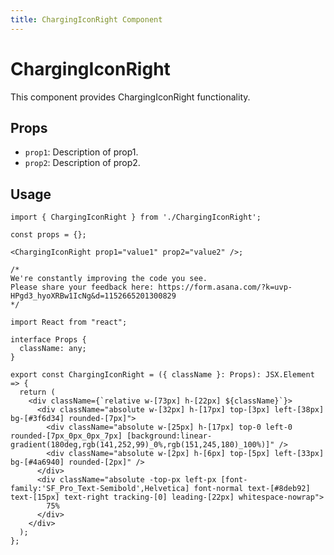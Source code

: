 ```yaml
---
title: ChargingIconRight Component
---
```


# ChargingIconRight

This component provides ChargingIconRight functionality.

## Props

- `prop1`: Description of prop1.
- `prop2`: Description of prop2.

## Usage

```tsx
import { ChargingIconRight } from './ChargingIconRight';

const props = {};

<ChargingIconRight prop1="value1" prop2="value2" />;
```
```tsx
/*
We're constantly improving the code you see. 
Please share your feedback here: https://form.asana.com/?k=uvp-HPgd3_hyoXRBw1IcNg&d=1152665201300829
*/

import React from "react";

interface Props {
  className: any;
}

export const ChargingIconRight = ({ className }: Props): JSX.Element => {
  return (
    <div className={`relative w-[73px] h-[22px] ${className}`}>
      <div className="absolute w-[32px] h-[17px] top-[3px] left-[38px] bg-[#3f6d34] rounded-[7px]">
        <div className="absolute w-[25px] h-[17px] top-0 left-0 rounded-[7px_0px_0px_7px] [background:linear-gradient(180deg,rgb(141,252,99)_0%,rgb(151,245,180)_100%)]" />
        <div className="absolute w-[2px] h-[6px] top-[5px] left-[33px] bg-[#4a6940] rounded-[2px]" />
      </div>
      <div className="absolute -top-px left-px [font-family:'SF_Pro_Text-Semibold',Helvetica] font-normal text-[#8deb92] text-[15px] text-right tracking-[0] leading-[22px] whitespace-nowrap">
        75%
      </div>
    </div>
  );
};

```